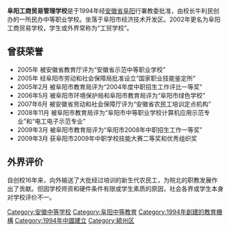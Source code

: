 '''阜阳工商贸易管理学校'''是于1994年经[[安徽省|安徽省]][[阜阳|阜阳]]行署教委批准，由校长牛利民创办的一所民办中等职业学校。坐落于阜阳市经济技术开发区。2002年更名为阜阳工商贸易学校，学生或外界常称为“工贸学校”。

== 曾获荣誉 ==
* 2005年  被安徽省教育厅评为“安徽省示范中等职业学校”
* 2005年  经阜阳市劳动和社会保障局批准设立“国家职业技能鉴定所”
* 2005年2月  被阜阳市教育局评为“2004年度中职招生工作评比一等奖"
* 2006年5月  被阜阳市环境保护局和阜阳市教育局评为“阜阳市绿色学校”
* 2007年6月  被安徽省劳动和社会保障厅评为“安徽省农民工培训定点机构”
* 2008年11月  被阜阳市教育局评为“阜阳市中等职业学校计算机应用示范专业”和“电工电子示范专业”
* 2009年3月  被阜阳市教育局评为“阜阳市2008年中职招生工作一等奖”
* 2009年3月  获阜阳市2009年中职学校技能大赛二等奖和优秀组织奖

== 外界评价 ==
自创校16年来，向外输送了大批经过培训的新生代农民工，为皖北的职教发展作出了贡献。但因学校师资和硬件条件有限或学生素质的原因，社会各界或学生本身对学校评价不一。

[[Category:安徽中等学校|Category:安徽中等学校]]
[[Category:阜阳中等教育|Category:阜阳中等教育]]
[[Category:1994年創建的教育機構|Category:1994年創建的教育機構]]
[[Category:1994年中國建立|Category:1994年中國建立]]
[[Category:颍州区|Category:颍州区]]